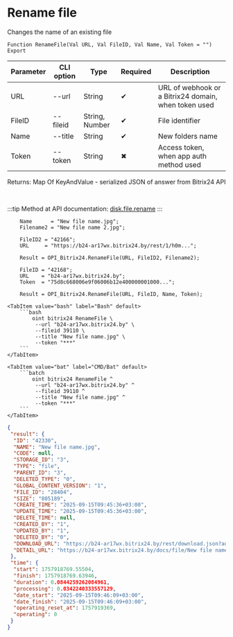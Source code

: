 ﻿---
sidebar_position: 10
description: Rename file and other functions to work with Bitrix24 in the Open Integration Package, a free open-source integration library for 1C:Enterprise 8, OneScript and CLI
keywords: [1C, 1С, 1С:Enterprise, 1С:Enterprise 8.3, API, Integration, Services, Exchange, OneScript, CLI, Bitrix24]
---


# Rename file
 Changes the name of an existing file



`Function RenameFile(Val URL, Val FileID, Val Name, Val Token = "") Export`

  | Parameter | CLI option | Type | Required | Description |
  |-|-|-|-|-|
  | URL | --url | String | &#x2714; | URL of webhook or a Bitrix24 domain, when token used |
  | FileID | --fileid | String, Number | &#x2714; | File identifier |
  | Name | --title | String | &#x2714; | New folders name |
  | Token | --token | String | &#x2716; | Access token, when app auth method used |

  
  Returns:  Map Of KeyAndValue - serialized JSON of answer from Bitrix24 API

<br/>

:::tip
Method at API documentation: [disk.file.rename](https://dev.1c-bitrix.ru/rest_help/disk/file/disk_file_rename.php)
:::
<br/>



```bsl title="1C:Enterprise/OneScript code example"
    Name      = "New file name.jpg";
    Filename2 = "New file name 2.jpg";

    FileID2 = "42166";
    URL     = "https://b24-ar17wx.bitrix24.by/rest/1/h0m...";

    Result = OPI_Bitrix24.RenameFile(URL, FileID2, Filename2);

    FileID = "42168";
    URL    = "b24-ar17wx.bitrix24.by";
    Token  = "75d8c668006e9f06006b12e400000001000...";

    Result = OPI_Bitrix24.RenameFile(URL, FileID, Name, Token);
```
 

 <Tabs>
  
    <TabItem value="bash" label="Bash" default>
        ```bash
            oint bitrix24 RenameFile \
             --url "b24-ar17wx.bitrix24.by" \
             --fileid 39110 \
             --title "New file name.jpg" \
             --token "***"
        ```
    </TabItem>
  
    <TabItem value="bat" label="CMD/Bat" default>
        ```batch
            oint bitrix24 RenameFile ^
             --url "b24-ar17wx.bitrix24.by" ^
             --fileid 39110 ^
             --title "New file name.jpg" ^
             --token "***"
        ```
    </TabItem>
</Tabs>


```json title="Result"
{
 "result": {
  "ID": "42330",
  "NAME": "New file name.jpg",
  "CODE": null,
  "STORAGE_ID": "3",
  "TYPE": "file",
  "PARENT_ID": "3",
  "DELETED_TYPE": "0",
  "GLOBAL_CONTENT_VERSION": "1",
  "FILE_ID": "28404",
  "SIZE": "805189",
  "CREATE_TIME": "2025-09-15T09:45:36+03:00",
  "UPDATE_TIME": "2025-09-15T09:45:36+03:00",
  "DELETE_TIME": null,
  "CREATED_BY": "1",
  "UPDATED_BY": "1",
  "DELETED_BY": "0",
  "DOWNLOAD_URL": "https://b24-ar17wx.bitrix24.by/rest/download.json?auth=b8c3c768006e9f06006b12e4000000010000077ef10e1d2738b7b2b7d4c5a8cb98228c&token=disk%7CaWQ9NDIzMzAmXz1kaXBwNTZtbzFWM2pKb0syU1lxOTJqV3ZaY1UwbXV2OA%3D%3D%7CImRvd25sb2FkfGRpc2t8YVdROU5ESXpNekFtWHoxa2FYQndOVFp0YnpGV00ycEtiMHN5VTFseE9USnFWM1phWTFVd2JYVjJPQT09fGI4YzNjNzY4MDA2ZTlmMDYwMDZiMTJlNDAwMDAwMDAxMDAwMDA3N2VmMTBlMWQyNzM4YjdiMmI3ZDRjNWE4Y2I5ODIyOGMi.mrcvqsd7vdLgOd0Zu%2B5WtXyqD6JUipNtPKlTSl85EFs%3D",
  "DETAIL_URL": "https://b24-ar17wx.bitrix24.by/docs/file/New file name.jpg"
 },
 "time": {
  "start": 1757918769.55504,
  "finish": 1757918769.63946,
  "duration": 0.0844259262084961,
  "processing": 0.0342240333557129,
  "date_start": "2025-09-15T09:46:09+03:00",
  "date_finish": "2025-09-15T09:46:09+03:00",
  "operating_reset_at": 1757919369,
  "operating": 0
 }
}
```
